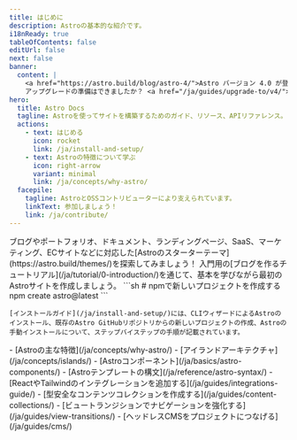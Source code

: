 ```yaml
---
title: はじめに
description: Astroの基本的な紹介です。
i18nReady: true
tableOfContents: false
editUrl: false
next: false
banner:
  content: |
    <a href="https://astro.build/blog/astro-4/">Astro バージョン 4.0 が登場！</a>
    アップグレードの準備はできましたか？ <a href="/ja/guides/upgrade-to/v4/">アップグレードガイドを読む</a>。
hero:
  title: Astro Docs
  tagline: Astroを使ってサイトを構築するためのガイド、リソース、APIリファレンス。
  actions:
    - text: はじめる
      icon: rocket
      link: /ja/install-and-setup/
    - text: Astroの特徴について学ぶ
      icon: right-arrow
      variant: minimal
      link: /ja/concepts/why-astro/
  facepile:
    tagline: AstroとOSSコントリビューターにより支えられています。
    linkText: 参加しましょう！
    link: /ja/contribute/
---
```



<CardGrid>
  <Card title="Astroで何を作るか？" icon="laptop">
    ブログやポートフォリオ、ドキュメント、ランディングページ、SaaS、マーケティング、ECサイトなどに対応した[Astroのスターターテーマ](https://astro.build/themes/)を探索してみましょう！
  </Card>

  <Card title="ガイド付きツアーに参加する" icon="star">
    入門用の[ブログを作るチュートリアル](/ja/tutorial/0-introduction/)を通じて、基本を学びながら最初のAstroサイトを作成しましょう。
  </Card>

  <SplitCard title="新しいプロジェクトを開始する" icon="rocket">
    ```sh
    # npmで新しいプロジェクトを作成する
    npm create astro@latest
    ```
    
    [インストールガイド](/ja/install-and-setup/)には、CLIウィザードによるAstroのインストール、既存のAstro GitHubリポジトリからの新しいプロジェクトの作成、Astroの手動インストールについて、ステップバイステップの手順が記載されています。
  </SplitCard>

  <ListCard title="学ぶ" icon="open-book">
    - [Astroの主な特徴](/ja/concepts/why-astro/)
    - [アイランドアーキテクチャ](/ja/concepts/islands/)
    - [Astroコンポーネント](/ja/basics/astro-components/)
    - [Astroテンプレートの構文](/ja/reference/astro-syntax/)
  </ListCard>

  <ListCard title="拡張する" icon="puzzle">
    - [ReactやTailwindのインテグレーションを追加する](/ja/guides/integrations-guide/)
    - [型安全なコンテンツコレクションを作成する](/ja/guides/content-collections/)
    - [ビュートランジションでナビゲーションを強化する](/ja/guides/view-transitions/)
    - [ヘッドレスCMSをプロジェクトにつなげる](/ja/guides/cms/)
  </ListCard>
</CardGrid>

<Discord title="何か知りたいことや、関わりたいことはありますか？" cta="Discordに参加する"/>
